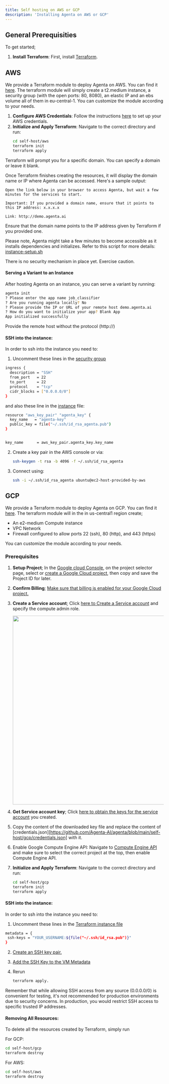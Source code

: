 ```yaml
---
title: Self hosting on AWS or GCP
description: 'Installing Agenta on AWS or GCP'
---
```


## General Prerequisities
To get started;

1. **Install Terraform**: First, install [Terraform](https://developer.hashicorp.com/terraform/tutorials/aws-get-started/install-cli).

## AWS
We provide a Terraform module to deploy Agenta on AWS. You can find it [here](https://github.com/Agenta-AI/agenta/tree/main/self-host/aws).
The terraform module will simply create a t2.medium instance, a security group (with the open ports: 80, 8080), an elastic IP and an ebs volume all of them in eu-central-1.
You can customize the module according to your needs.

1. **Configure AWS Credentials**: Follow the instructions [here](https://docs.aws.amazon.com/cli/latest/userguide/cli-chap-configure.html) to set up your AWS credentials.
2. **Initialize and Apply Terraform**: Navigate to the correct directory and run:
   ```bash
   cd self-host/aws
   terraform init
   terraform apply
   ```

Terraform will prompt you for a specific domain. You can specify a domain or leave it blank.

Once Terraform finishes creating the resources, it will display the domain name or IP where Agenta can be accessed. Here's a sample output:
```
Open the link below in your browser to access Agenta, but wait a few minutes for the services to start.

Important: If you provided a domain name, ensure that it points to this IP address: x.x.x.x

Link: http://demo.agenta.ai
```

Ensure that the domain name points to the IP address given by Terraform if you provided one.

Please note, Agenta might take a few minutes to become accessible as it installs dependencies and initializes. Refer to this script for more details: [instance-setup.sh](https://github.com/Agenta-AI/agenta/blob/main/self-host/aws/instance-setup.sh)

<Warning>There is no security mechanism in place yet. Exercise caution.</Warning>

#### Serving a Variant to an Instance
After hosting Agenta on an instance, you can serve a variant by running:

```bash
agenta init
? Please enter the app name job_classifier
? Are you running agenta locally? No
? Please provide the IP or URL of your remote host demo.agenta.ai
? How do you want to initialize your app? Blank App
App initialized successfully
```
<Warning>Provide the remote host without the protocol (http://)</Warning>

#### SSH into the instance:
In order to ssh into the instance you need to:

1. Uncomment these lines in the [security group](https://github.com/Agenta-AI/agenta/blob/main/self-host/aws/agenta_instance_sg.tf)
```bash
ingress {
  description = "SSH"
  from_port   = 22
  to_port     = 22
  protocol    = "tcp"
  cidr_blocks = ["0.0.0.0/0"]
}
```

and also these line in the [instance](https://github.com/Agenta-AI/agenta/blob/main/self-host/aws/agenta_instance.tf) file:

```bash
resource "aws_key_pair" "agenta_key" {
  key_name   = "agenta-key"
  public_key = file("~/.ssh/id_rsa_agenta.pub")
}


key_name      = aws_key_pair.agenta_key.key_name
```

2. Create a key pair in the AWS console or via:
   ```bash
   ssh-keygen -t rsa -b 4096 -f ~/.ssh/id_rsa_agenta
   ```

3. Connect using:
   ```bash
   ssh -i ~/.ssh/id_rsa_agenta ubuntu@ec2-host-provided-by-aws
   ```

## GCP 
We provide a Terraform module to deploy Agenta on GCP. You can find it [here](https://github.com/Agenta-AI/agenta/tree/main/self-host/gcp).
The terraform module will in the in us-central1 region create;
   - An e2-medium Compute instance
   - VPC Network
   - Firewall configured to allow ports 22 (ssh), 80 (http), and 443 (https)
   
You can customize the module according to your needs.

### Prerequisites

1. **Setup Project**; In the [Google cloud Console](https://console.cloud.google.com), on the project selector page, select or [create a Google Cloud project](https://cloud.google.com/resource-manager/docs/creating-managing-projects), then copy and save the Project ID for later.
2. **Confirm Billing**; [Make sure that billing is enabled for your Google Cloud project.](https://cloud.google.com/billing/docs/how-to/verify-billing-enabled#console)
3. **Create a Service account**; Click [here to Create a Service account](https://cloud.google.com/iam/docs/service-accounts-create) and specify the compute admin role.

   <img height="600" src="/images/agenta_service_account.png" />

4. **Get Service account key**; Click [here to obtain the keys for the service account](https://console.cloud.google.com/iam-admin/serviceaccounts?walkthrough_id=iam--create-service-account-keys&start_index=1#step_index=1) you created.
5. Copy the content of the downloaded key file and replace the content of [credentials.json][https://github.com/Agenta-AI/agenta/blob/main/self-host/gcp/credentials.json] with it.
6. Enable Google Compute Engine API: Navigate to [Compute Engine API](https://console.cloud.google.com/apis/library/compute.googleapis.com) and make sure to select the correct project at the top, then enable Compute Engine API.
7. **Initialize and Apply Terraform**: Navigate to the correct directory and run:
   ```bash
   cd self-host/gcp
   terraform init
   terraform apply

#### SSH into the instance:
In order to ssh into the instance you need to:

1. Uncomment these lines in the [Terraform instance file](https://github.com/Agenta-AI/agenta/blob/main/self-host/gcp/agenta_instance.tf)
```bash
metadata = {
 ssh-keys = "YOUR_USERNAME:${file("~/.ssh/id_rsa.pub")}"
}
```

2. [Create an SSH key pair.](https://cloud.google.com/compute/docs/connect/create-ssh-keys)

3. [Add the SSH Key to the VM Metadata](https://cloud.google.com/compute/docs/connect/add-ssh-keys)

4. Rerun 
   ```bash
   terraform apply.
   ```

Remember that while allowing SSH access from any source (0.0.0.0/0) is convenient for testing, it's not recommended for production environments due to security concerns. In production, you would restrict SSH access to specific trusted IP addresses.

#### Removing All Resources:
To delete all the resources created by Terraform, simply run

For GCP:

```bash
cd self-host/gcp
terraform destroy
```

For AWS:

```bash
cd self-host/aws
terraform destroy
```